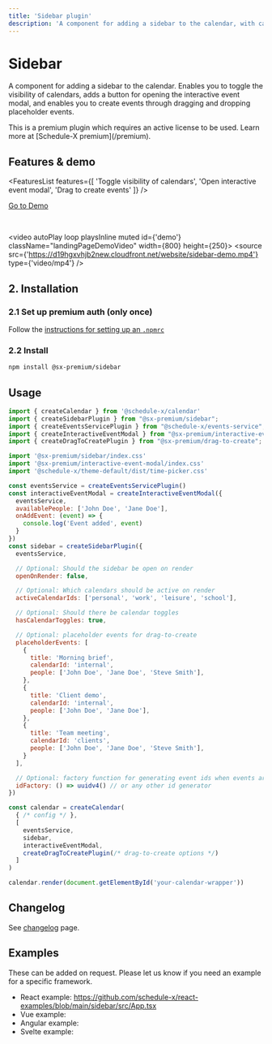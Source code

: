```yaml
---
title: 'Sidebar plugin'
description: 'A component for adding a sidebar to the calendar, with calendar toggles and possibility to add drag-to-create placeholder events.'
---
```


# Sidebar

A component for adding a sidebar to the calendar. Enables you to toggle the visibility of calendars, adds a button
for opening the interactive event modal, and enables you to create events through dragging and dropping placeholder
events.


<Callout type="info">
  This is a premium plugin which requires an active license to be used. Learn more at [Schedule-X premium](/premium).
</Callout>

## Features & demo

<FeaturesList features={[
    'Toggle visibility of calendars',
    'Open interactive event modal',
    'Drag to create events'
]} />

[Go to Demo](/demos/modal-and-sidebar)

<br />

<video autoPlay loop playsInline muted id={'demo'} className="landingPageDemoVideo" width={800} height={250}>
  <source src={'https://d19hgxvhjb2new.cloudfront.net/website/sidebar-demo.mp4'} type={'video/mp4'} />
</video>

## 2. Installation

### 2.1 Set up premium auth (only once)

Follow the [instructions for setting up an `.npmrc`](/docs/calendar/installing-premium)


### 2.2 Install

```bash copy
npm install @sx-premium/sidebar
```

## Usage

```js
import { createCalendar } from '@schedule-x/calendar'
import { createSidebarPlugin } from "@sx-premium/sidebar";
import { createEventsServicePlugin } from "@schedule-x/events-service";
import { createInteractiveEventModal } from "@sx-premium/interactive-event-modal";
import { createDragToCreatePlugin } from "@sx-premium/drag-to-create";

import '@sx-premium/sidebar/index.css'
import '@sx-premium/interactive-event-modal/index.css'
import '@schedule-x/theme-default/dist/time-picker.css'

const eventsService = createEventsServicePlugin()
const interactiveEventModal = createInteractiveEventModal({
  eventsService,
  availablePeople: ['John Doe', 'Jane Doe'],
  onAddEvent: (event) => {
    console.log('Event added', event)
  }
})
const sidebar = createSidebarPlugin({
  eventsService,

  // Optional: Should the sidebar be open on render
  openOnRender: false,

  // Optional: Which calendars should be active on render
  activeCalendarIds: ['personal', 'work', 'leisure', 'school'],

  // Optional: Should there be calendar toggles
  hasCalendarToggles: true,

  // Optional: placeholder events for drag-to-create
  placeholderEvents: [
    {
      title: 'Morning brief',
      calendarId: 'internal',
      people: ['John Doe', 'Jane Doe', 'Steve Smith'],
    },
    {
      title: 'Client demo',
      calendarId: 'internal',
      people: ['John Doe', 'Jane Doe'],
    },
    {
      title: 'Team meeting',
      calendarId: 'clients',
      people: ['John Doe', 'Jane Doe', 'Steve Smith'],
    }
  ],

  // Optional: factory function for generating event ids when events are created
  idFactory: () => uuidv4() // or any other id generator
})

const calendar = createCalendar(
  { /* config */ },
  [
    eventsService,
    sidebar,
    interactiveEventModal,
    createDragToCreatePlugin(/* drag-to-create options */)
  ]
)

calendar.render(document.getElementById('your-calendar-wrapper'))

```

## Changelog

See [changelog](/premium-changelog) page.

## Examples

These can be added on request. Please let us know if you need an example for a specific framework.

* React example: https://github.com/schedule-x/react-examples/blob/main/sidebar/src/App.tsx
* Vue example:
* Angular example:
* Svelte example:
